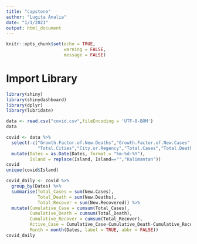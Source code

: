 ---
title: "capstone"
author: "Lugita Analia"
date: "1/1/2021"
output: html_document
---

```{r setup, include=FALSE}
knitr::opts_chunk$set(echo = TRUE,
                      warning = FALSE,
                      message = FALSE) 
```

# Import Library
```{r}
library(shiny)
library(shinydashboard)
library(dplyr)
library(lubridate)
```

```{r}
data <- read.csv("covid.csv",fileEncoding = 'UTF-8-BOM')
data
```
```{r}
covid <- data %>% 
  select(-c("Growth.Factor.of.New.Deaths","Growth.Factor.of.New.Cases","Total.Rural.Villages","Total.Urban.Villages",
            "Total.Cities","City.or.Regency","Total.Cases","Total.Deaths","Total.Recovered","Total.Active.Cases")) %>% 
  mutate(Dates = as.Date(Dates, format = "%m-%d-%Y"),
         Island = replace(Island, Island=="","Kalimantan"))
covid
unique(covid$Island)
```
```{r}
covid_daily <- covid %>%
  group_by(Dates) %>%
  summarise(Total_Cases = sum(New.Cases),
            Total_Death = sum(New.Deaths),
            Total_Recover = sum(New.Recovered)) %>% 
  mutate(Cumulative_Case = cumsum(Total_Cases),
         Cumulative_Death = cumsum(Total_Death),
         Cumulative_Recover = cumsum(Total_Recover),
         Active_Case = Cumulative_Case-Cumulative_Death-Cumulative_Recover,
         Month = month(Dates, label = TRUE, abbr = FALSE))
covid_daily
```

